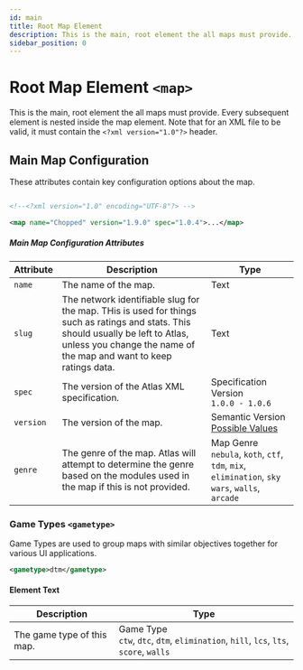 ```yaml
---
id: main
title: Root Map Element
description: This is the main, root element the all maps must provide. Every subsequent element is nested inside the map element.
sidebar_position: 0
---
```


# Root Map Element `<map>`

This is the main, root element the all maps must provide. Every subsequent element is nested inside the map element. Note that for an XML file to be valid, it must contain the `<?xml version="1.0"?>` header.

## Main Map Configuration

These attributes contain key configuration options about the map.

```xml

<!--<?xml version="1.0" encoding="UTF-8"?> -->

<map name="Chopped" version="1.9.0" spec="1.0.4">...</map>

```

##### Main Map Configuration Attributes

| Attribute | Description | Type |
| --- | --- | --- |
| `name` | The name of the map. | <span className="badge badge--primary">Text</span> |
| `slug` | The network identifiable slug for the map. THis is used for things such as ratings and stats. This should usually be left to Atlas, unless you change the name of the map and want to keep ratings data. | <span className="badge badge--primary">Text</span> |
| `spec` | The version of the Atlas XML specification. | <span className="badge badge--primary">Specification Version</span><br />`1.0.0 - 1.0.6` |
| `version` | The version of the map. | <span className="badge badge--primary">Semantic Version</span><br />[Possible Values](http://semver.org) |
| `genre` | The genre of the map. Atlas will attempt to determine the genre based on the modules used in the map if this is not provided. | <span className="badge badge--primary">Map Genre</span><br />`nebula`, `koth`, `ctf`, `tdm`, `mix`, `elimination`, `sky wars`, `walls`, `arcade` |

### Game Types `<gametype>`

Game Types are used to group maps with similar objectives together for various UI applications.

```xml
<gametype>dtm</gametype>
```

#### Element Text

| Description | Type |
| --- | --- |
| The game type of this map. | <span className="badge badge--primary">Game Type</span><br />`ctw`, `dtc`, `dtm`, `elimination`, `hill`, `lcs`, `lts`, `score`, `walls` |

